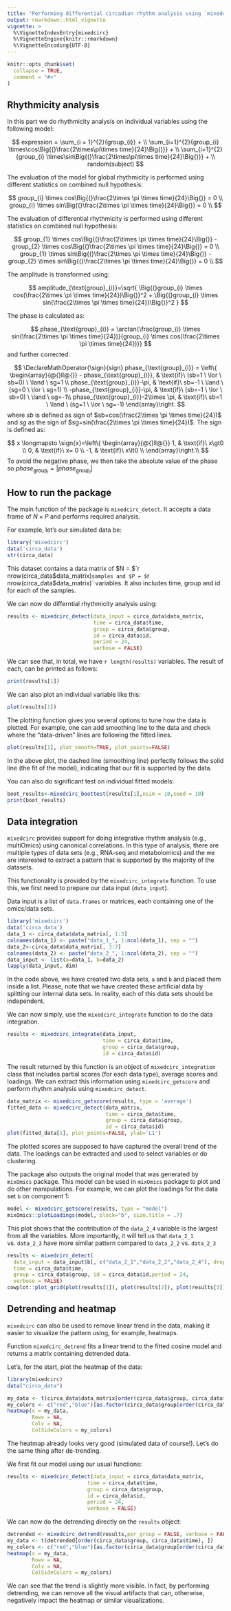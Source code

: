 ```yaml
---
title: "Performing differential circadian rhythm analysis using `mixedcirc`"
output: rmarkdown::html_vignette
vignette: >
  %\VignetteIndexEntry{mixedcirc}
  %\VignetteEngine{knitr::rmarkdown}
  %\VignetteEncoding{UTF-8}
---
```


```r
knitr::opts_chunk$set(
  collapse = TRUE,
  comment = "#>"
)
```



## Rhythmicity analysis

In this part we do rhythmicity analysis on individual variables using the following model:

$$
expression = \sum_{i = 1}^{2}{group_{i}} + \\
\sum_{i=1}^{2}{group_{i} \times\cos\Big{(}\frac{2\times\pi\times time}{24}\Big{)}} + \\
\sum_{i=1}^{2}{group_{i} \times\sin\Big{(}\frac{2\times\pi\times time}{24}\Big{)}} + \\
random(subject)
$$

The evaluation of the model for global rhythmicity is performed using different statistics on combined null hypothesis:

$$
group_{i} \times cos\Big{(}\frac{2\times \pi \times time}{24}\Big{)} = 0 \\
group_{i} \times sin\Big{(}\frac{2\times \pi \times time}{24}\Big{)} = 0 \\
$$


The evaluation of differential rhythmicity is performed using different statistics on combined null hypothesis:

$$
group_{1} \times cos\Big{(}\frac{2\times \pi \times time}{24}\Big{)} - group_{2} \times cos\Big{(}\frac{2\times \pi \times time}{24}\Big{)} = 0 \\
group_{1} \times sin\Big{(}\frac{2\times \pi \times time}{24}\Big{)} - group_{2} \times sin\Big{(}\frac{2\times \pi \times time}{24}\Big{)} = 0 \\
$$

The amplitude is transformed using:

$$
amplitude_{\text{group}_{i}}=\sqrt{ \Big{(}group_{i} \times cos(\frac{2\times \pi \times time}{24})\Big{)}^2 + \Big{(}group_{i} \times sin(\frac{2\times \pi \times time}{24})\Big{)}^2 }
$$

The phase is calculated as:

          
$$
phase_{\text{group}_{i}} = \arctan{\frac{group_{i} \times sin(\frac{2\times \pi \times time}{24})}{group_{i} \times cos(\frac{2\times \pi \times time}{24})}}
$$
and further corrected:

$$
\DeclareMathOperator{\sign}{sign}
phase_{\text{group}_{i}} = \left\{
  \begin{array}{@{}ll@{}}
     - phase_{\text{group}_{i}}, & \text{if}\ (sb=1 \ \lor \ sb=0) \ \land \ sg=1 \\
    phase_{\text{group}_{i}}-\pi, & \text{if}\ sb=-1 \ \land \ (sg=0 \ \lor \ sg=1) \\
    -phase_{\text{group}_{i}}-\pi, & \text{if}\ (sb=-1 \ \lor \ sb=0) \ \land \ sg=-1\\
    phase_{\text{group}_{i}}-2\times \pi, & \text{if}\ sb=1 \ \land \ (sg=1 \ \lor \ sg=-1) 
  \end{array}\right.
$$
where $sb$ is defined as sign of $sb=cos(\frac{2\times \pi \times time}{24})$ and $sg$ as the sign of $sg=sin(\frac{2\times \pi \times time}{24})$. The sign is defined as:


$$
x \longmapsto \sign{x}=\left\{
  \begin{array}{@{}ll@{}}
    1, & \text{if}\ x\gt0 \\
    0, & \text{if}\ x= 0 \\
    -1, & \text{if}\ x\lt0 \\
  \end{array}\right.\\
$$
To avoid the negative phase, we then take the absolute value of the phase so $phase_{\text{group}_{i}}=|phase_{\text{group}{_i}}|$

## How to run the package

The main function of the package is `mixedcirc_detect`. It accepts a data frame of $N\times P$ and performs required analysis. 

For example, let's our simulated data be:

```r
library('mixedcirc')
data('circa_data')
str(circa_data)
```

This dataset contains a data matrix of $N = $`r nrow(circa_data$data_matrix)` samples and $P = $ `r nrow(circa_data$data_matrix)` variables. It also includes time, group and id for each of the samples. 

We can now do differntial rhythmicity analysis using:

```r
results <- mixedcirc_detect(data_input = circa_data$data_matrix,
                            time = circa_data$time,
                            group = circa_data$group,
                            id = circa_data$id,
                            period = 24,
                            verbose = FALSE)
```

We can see that, in total, we have `r length(results)` variables. The result of each, can be printed as follows:

```r
print(results[1])
```
We can also plot an individual variable like this:

```r
plot(results[1])
```

The plotting function gives you several options to tune how the data is plotted. For example, one can add smoothing line to the data and check where the "data-driven" lines are following the fitted lines.

```r
plot(results[1], plot_smooth=TRUE, plot_points=FALSE)
```

In the above plot, the dashed line (smoothing line) perfectly follows the solid line (the fit of the model), indicating that our fit is supported by the data.

You can also do significant test on individual fitted models:


```r
boot_results<-mixedcirc_boottest(results[1],nsim = 10,seed = 10)
print(boot_results)
```



## Data integration

`mixedcirc` provides support for doing integrative rhythm analysis (e.g., multiOmics) using canonical correlations. In this type of analysis, there are multiple types of data sets (e.g., RNA-seq and metabolomics) and the we are interested to extract a pattern that is supported by the majority of the datasets.

This functionality is provided by the `mixedcirc_integrate` function. To use this, we first need to prepare our data input (`data_input`).

Data input is a list of `data.frames` or matrices, each containing one of the omics/data sets.


```r
library('mixedcirc')
data('circa_data')
data_1 <- circa_data$data_matrix[, 1:3]
colnames(data_1) <- paste("data_1_", 1:ncol(data_1), sep = "")
data_2<-circa_data$data_matrix[, 3:7]
colnames(data_2) <- paste("data_2_", 1:ncol(data_2), sep = "")
data_input <- list(a=data_1, b=data_2)
lapply(data_input, dim)
```

In the code above, we have created two data sets, `a` and `b` and placed them inside a list. Please, note that we have created these artificial data by splitting our internal data sets. In reality, each of this data sets should be independent.

We can now simply, use the `mixedcirc_integrate` function to do the data integration.

```r
results <- mixedcirc_integrate(data_input, 
                               time = circa_data$time, 
                               group = circa_data$group, 
                               id = circa_data$id)
```

The result returned by this function is an object of `mixedcirc_integration` class that includes partial scores (for each data type), average scores and loadings. We can extract this information using `mixedcirc_getscore` and perform rhythm analysis using `mixedcirc_detect`. 

```r
data_matrix <- mixedcirc_getscore(results, type = 'average')
fitted_data <- mixedcirc_detect(data_matrix, 
                                time = circa_data$time, 
                                group = circa_data$group, 
                                id = circa_data$id)
plot(fitted_data[1], plot_points=FALSE, ylab='L1')
```

The plotted scores are supposed to have captured the overall trend of the data. The loadings can be extracted and used to select variables or do clustering.

The package also outputs the original model that was generated by `mixOmics` package. This model can be used in `mixOmics` package to plot and do other manipulations. For example, we can plot the loadings for the data set `b` on component 1:

```r
model <- mixedcirc_getscore(results, type = "model")
mixOmics::plotLoadings(model, block="b", size.title = .7)
```

This plot shows that the contribution of the `data_2_4` variable is the largest from all the variables. More importantly, it will tell us that `data_2_1` vs. `data_2_3` have more similar pattern compared to `data_2_2` vs. `data_2_3`

```r
results <- mixedcirc_detect(
  data_input = data_input$b[, c("data_2_1","data_2_2","data_2_4"), drop=F], 
  time = circa_data$time,
  group = circa_data$group, id = circa_data$id,period = 24,
  verbose = FALSE)
cowplot::plot_grid(plot(results[1]), plot(results[2]), plot(results[3]))
```

## Detrending and heatmap

`mixedcirc` can also be used to remove linear trend in the data, making it easier to visualize the pattern using, for example, heatmaps.

Function `mixedcirc_detrend` fits a linear trend to the fitted cosine model and returns a matrix containing detrended data.

Let's, for the start, plot the heatmap of the data:

```r
library(mixedcirc)
data("circa_data")

my_data <- t(circa_data$data_matrix[order(circa_data$group, circa_data$time), ])
my_colors <- c("red","blue")[as.factor(circa_data$group[order(circa_data$group)])]
heatmap(x = my_data, 
        Rowv = NA, 
        Colv = NA,
        ColSideColors = my_colors)

```

The heatmap already looks very good (simulated data of course!). Let's do the same thing after de-trending.

We first fit our model using our usual functions:

```r
results <- mixedcirc_detect(data_input = circa_data$data_matrix,
                          time = circa_data$time,
                          group = circa_data$group,
                          id = circa_data$id,
                          period = 24,
                          verbose = FALSE)

```

We can now do the detrending directly on the `results` object:

```r
detrended <- mixedcirc_detrend(results,per_group = FALSE, verbose = FALSE)
my_data <- t(detrended[order(circa_data$group, circa_data$time), ])
my_colors <- c("red","blue")[as.factor(circa_data$group[order(circa_data$group)])]
heatmap(x = my_data, 
        Rowv = NA,
        Colv = NA,
        ColSideColors = my_colors)
```

We can see that the trend is slightly more visible. In fact, by performing detrending, we can remove all the visual artifacts that can, otherwise, negatively impact the heatmap or similar visualizations.
